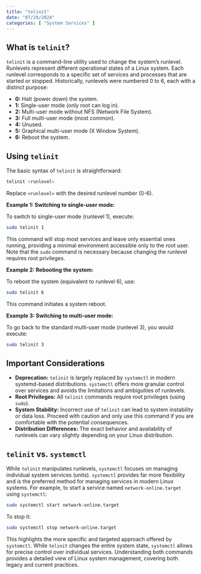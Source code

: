```yaml
---
title: "telinit"
date: "07/20/2024"
categories: [ "System Services" ]
---
```

## What is `telinit`?

`telinit` is a command-line utility used to change the system's runlevel.  Runlevels represent different operational states of a Linux system.  Each runlevel corresponds to a specific set of services and processes that are started or stopped.  Historically, runlevels were numbered 0 to 6, each with a distinct purpose:

* **0:** Halt (power down) the system.
* **1:** Single-user mode (only root can log in).
* **2:** Multi-user mode without NFS (Network File System).
* **3:** Full multi-user mode (most common).
* **4:** Unused.
* **5:** Graphical multi-user mode (X Window System).
* **6:** Reboot the system.


## Using `telinit`

The basic syntax of `telinit` is straightforward:

```bash
telinit <runlevel>
```

Replace `<runlevel>` with the desired runlevel number (0-6).

**Example 1: Switching to single-user mode:**

To switch to single-user mode (runlevel 1), execute:

```bash
sudo telinit 1
```

This command will stop most services and leave only essential ones running, providing a minimal environment accessible only to the root user.  Note that the `sudo` command is necessary because changing the runlevel requires root privileges.


**Example 2: Rebooting the system:**

To reboot the system (equivalent to runlevel 6), use:

```bash
sudo telinit 6
```

This command initiates a system reboot.


**Example 3: Switching to multi-user mode:**

To go back to the standard multi-user mode (runlevel 3), you would execute:

```bash
sudo telinit 3
```


##  Important Considerations

* **Deprecation:**  `telinit` is largely replaced by `systemctl` in modern systemd-based distributions. `systemctl` offers more granular control over services and avoids the limitations and ambiguities of runlevels.
* **Root Privileges:**  All `telinit` commands require root privileges (using `sudo`).
* **System Stability:** Incorrect use of `telinit` can lead to system instability or data loss.  Proceed with caution and only use this command if you are comfortable with the potential consequences.
* **Distribution Differences:** The exact behavior and availability of runlevels can vary slightly depending on your Linux distribution.


## `telinit` vs. `systemctl`

While `telinit` manipulates runlevels, `systemctl` focuses on managing individual system services (units).  `systemctl` provides far more flexibility and is the preferred method for managing services in modern Linux systems.  For example, to start a service named `network-online.target` using `systemctl`:

```bash
sudo systemctl start network-online.target
```

To stop it:

```bash
sudo systemctl stop network-online.target
```

This highlights the more specific and targeted approach offered by `systemctl`. While `telinit` changes the entire system state, `systemctl` allows for precise control over individual services. Understanding both commands provides a detailed view of Linux system management, covering both legacy and current practices.

